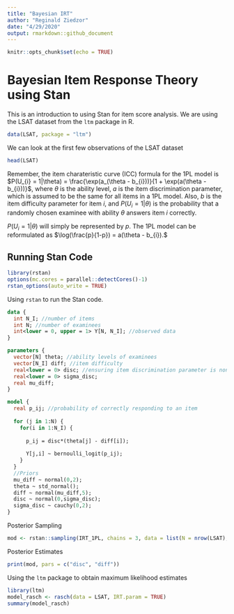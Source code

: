 ```yaml
---
title: "Bayesian IRT"
author: "Reginald Ziedzor"
date: "4/29/2020"
output: rmarkdown::github_document
---
```


```r
knitr::opts_chunk$set(echo = TRUE)
```

# Bayesian Item Response Theory using Stan

This is an introduction to using Stan for item score analysis. We are using the LSAT dataset from the `ltm` package in R. 

```r
data(LSAT, package = "ltm")
```

We can look at the first few observations of the LSAT dataset
```r
head(LSAT)
```
Remember, the item charateristic curve (ICC) formula for the 1PL model is 
$P(U_{i} = 1|\theta) = \frac{\exp(a_(\theta - b_{i}))}{1 + \exp(a(\theta - b_{i}))}$,
where $\theta$ is the ability level, $a$ is the item discrimination parameter, which is assumed to be the same for all items in a 1PL model. Also, $b$ is the item difficulty parameter for item $i$, and $P(U_{i} = 1|\theta)$ is the probability that a randomly chosen examinee with ability $\theta$ answers item $i$ correctly. 

$P(U_{i} = 1|\theta)$ will simply be represented by $p$. The 1PL model can be reformulated as 
$\log(\frac{p}{1-p}) = a(\theta - b_{i}).$

## Running Stan Code


```r
library(rstan)
options(mc.cores = parallel::detectCores()-1)
rstan_options(auto_write = TRUE)
```
Using `rstan` to run the Stan code.

```stan
data {
  int N_I; //number of items
  int N; //number of examinees
  int<lower = 0, upper = 1> Y[N, N_I]; //observed data
}

parameters {
  vector[N] theta; //ability levels of examinees
  vector[N_I] diff; //item difficulty
  real<lower = 0> disc; //ensuring item discrimination parameter is nonnegative
  real<lower = 0> sigma_disc;
  real mu_diff;
}

model {
  real p_ij; //probability of correctly responding to an item
  
  for (j in 1:N) {
    for(i in 1:N_I) {
      
      p_ij = disc*(theta[j] - diff[i]);
      
      Y[j,i] ~ bernoulli_logit(p_ij); 
    }
  }
  //Priors
  mu_diff ~ normal(0,2);
  theta ~ std_normal();
  diff ~ normal(mu_diff,5);
  disc ~ normal(0,sigma_disc);
  sigma_disc ~ cauchy(0,2); 
}

```

Posterior Sampling
```r

mod <- rstan::sampling(IRT_1PL, chains = 3, data = list(N = nrow(LSAT), N_I = ncol(LSAT), Y = LSAT))
```

Posterior Estimates
```r
print(mod, pars = c("disc", "diff"))
```

Using the `ltm` package to obtain maximum likelihood estimates
```r
library(ltm)
model_rasch <- rasch(data = LSAT, IRT.param = TRUE)
summary(model_rasch)
```


